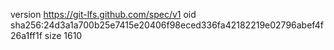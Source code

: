 version https://git-lfs.github.com/spec/v1
oid sha256:24d3a1a700b25e7415e20406f98eced336fa42182219e02796abef4f26a1ff1f
size 1610
